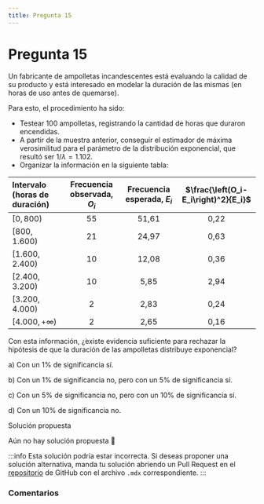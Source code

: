 ```yaml
---
title: Pregunta 15
---
```



# Pregunta 15

Un fabricante de ampolletas incandescentes está evaluando la calidad de su producto y está interesado en modelar la duración de las mismas (en horas de uso antes de quemarse).

Para esto, el procedimiento ha sido:
- Testear 100 ampolletas, registrando la cantidad de horas que duraron encendidas.
- A partir de la muestra anterior, conseguir el estimador de máxima verosimilitud para el parámetro de la distribución exponencial, que resultó ser $1 / \lambda=1.102$.
- Organizar la información en la siguiente tabla:

| Intervalo (horas de duración) | Frecuencia observada, $O_i$ | Frecuencia esperada, $E_i$ | $\frac{\left(O_i-E_i\right)^2}{E_i}$ |
| :--- | :---: | :---: | :---: |
| $[0,800)$ | 55 | 51,61 | 0,22 |
| $[800,1.600)$ | 21 | 24,97 | 0,63 |
| $[1.600,2.400)$ | 10 | 12,08 | 0,36 |
| $[2.400,3.200)$ | 10 | 5,85 | 2,94 |
| $[3.200,4.000)$ | 2 | 2,83 | 0,24 |
| $[4.000,+\infty)$ | 2 | 2,65 | 0,16 |

Con esta información, ¿̇existe evidencia suficiente para rechazar la hipótesis de que la duración de las ampolletas distribuye exponencial?

a) Con un $1 \%$ de significancia sí.

b) Con un $1 \%$ de significancia no, pero con un $5 \%$ de significancia sí.

c) Con un $5 \%$ de significancia no, pero con un $10 \%$ de significancia sí.

d) Con un $10 \%$ de significancia no.

<MDXDetails>
<summary>Solución propuesta</summary>

Aún no hay solución propuesta 🥲

:::info 
Esta solución podría estar incorrecta. Si deseas proponer una solución alternativa, manda tu solución abriendo
un Pull Request en el [repositorio](https://github.com/crow-rojas/apuntes-fundamentals/pulls) de GitHub con el archivo
`.mdx` correspondiente. 
:::

</MDXDetails>

### Comentarios

<Disqus
  url="https://crow-rojas.github.io/apuntes-fundamentals/docs/mathematics/probability-and-statistics/exercises/2023-2/p15"
  identifier="docs/mathematics/probability-and-statistics/exercises/2023-2/p15"
  title="2023-2 Probabilidades y Estadística - Pregunta 15"
/>
